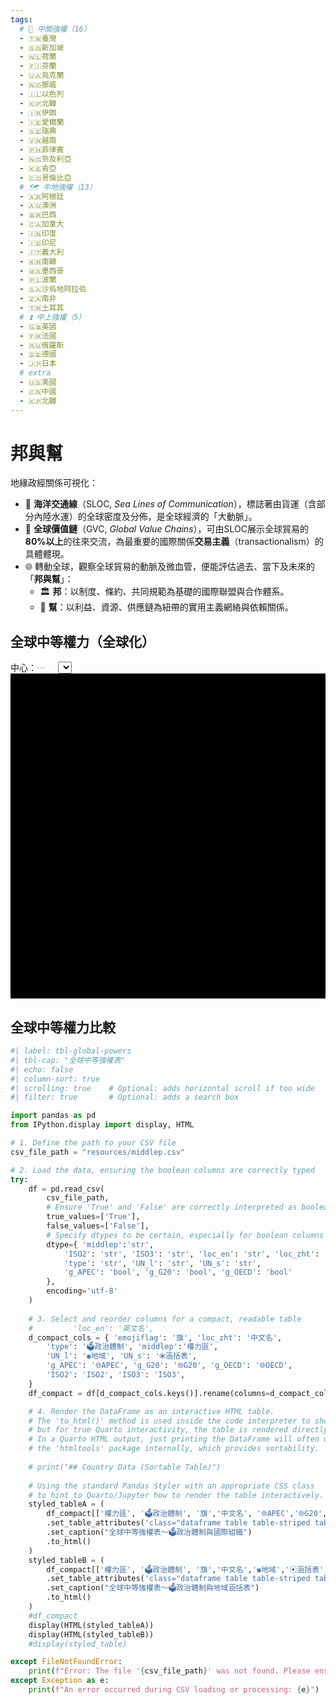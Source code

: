```yaml
---
tags:
  # 🔑 中關強權（16）
  - 🇹🇼臺灣
  - 🇸🇬新加坡
  - 🇳🇱荷蘭
  - 🇫🇮芬蘭
  - 🇺🇦烏克蘭
  - 🇳🇴挪威
  - 🇮🇱以色列
  - 🇰🇵北韓
  - 🇮🇷伊朗
  - 🇮🇪愛爾蘭
  - 🇸🇪瑞典
  - 🇻🇳越南
  - 🇵🇭菲律賓
  - 🇳🇬奈及利亞
  - 🇰🇪肯亞
  - 🇨🇴哥倫比亞
  # 🗺️ 中地強權（13）
  - 🇦🇷阿根廷
  - 🇦🇺澳洲
  - 🇧🇷巴西
  - 🇨🇦加拿大
  - 🇮🇳印度
  - 🇮🇩印尼
  - 🇮🇹義大利
  - 🇰🇷南韓
  - 🇲🇽墨西哥
  - 🇵🇱波蘭
  - 🇸🇦沙烏地阿拉伯
  - 🇿🇦南非
  - 🇹🇷土耳其
  # ⏫ 中上強權（5）
  - 🇬🇧英國
  - 🇫🇷法國
  - 🇷🇺俄羅斯
  - 🇩🇪德國
  - 🇯🇵日本
  # extra
  - 🇺🇸美國
  - 🇨🇳中國
  - 🇰🇵北韓
---
```


# 邦與幫

地緣政經關係可視化：

- 🌊 **海洋交通線**（SLOC, _Sea Lines of Communication_），標誌著由貨運（含部分內陸水運）的全球密度及分佈，是全球經濟的「大動脈」。    
- 🔗 **全球價值鏈**（GVC, _Global Value Chains_），可由SLOC展示全球貿易的**80%以上**的往來交流，為最重要的國際關係**交易主義**（transactionalism）的具體體現。    
- 🌐 轉動全球，觀察全球貿易的動脈及微血管，便能評估過去、當下及未來的「**邦與幫**」：
    - 🏛️ **邦**：以制度、條約、共同規範為基礎的國際聯盟與合作體系。
    - 🤝 **幫**：以利益、資源、供應鏈為紐帶的實用主義網絡與依賴關係。

## 全球中等權力（全球化）

```{=html}
<div style="display: flex; align-items: center; margin-top: 10px;">
    中心：<div id="centerCoordLabel" style="color: #ccc; margin-right: 20px; font-weight: bold; font-family: sans-serif;">
        ---
    </div>

    <select id="middlePowerSelector">
        </select>
</div>
<div id="globe" style="width:100%; height:auto; min-height:520px;background:#000"></div>

<script type="importmap">
{
  "imports": {
    "three": "https://cdn.jsdelivr.net/npm/three@0.155.0/build/three.module.js",
    "three/examples/jsm/": "https://cdn.jsdelivr.net/npm/three@0.155.0/examples/jsm/",
    "d3": "https://cdn.jsdelivr.net/npm/d3@7/+esm",
    "topojson-client": "https://cdn.jsdelivr.net/npm/topojson-client@3/+esm"
  }
}
</script>

<script type="module">
import * as THREE from "three";
import { Line2 } from "three/examples/jsm/lines/Line2.js";
import { LineMaterial } from "three/examples/jsm/lines/LineMaterial.js";
import { LineGeometry } from "three/examples/jsm/lines/LineGeometry.js";

import { OrbitControls } from "three/examples/jsm/controls/OrbitControls.js";
import * as d3 from "d3";


import { feature } from "topojson-client";

/* 🌍 ===== Settings ===== */
const GLOBE_CONFIG = {
    RADIUS: 200,
    // Camera settings
    CAMERA_DISTANCE: 200 * 2.6,   // ~520
    CLOSE_DISTANCE:  200 * 1.2,   // ~240
    // Resource URLs
    TOPO_URL: "https://cdn.jsdelivr.net/npm/world-atlas@2/countries-50m.json",
    ISO_MAP_URL: "https://mid.frmai.life/resources/iso_map.json",
    SAT_TEXTURE_URL: "https://mid.frmai.life/images/earth-blue-marble-maritime.png",
    //TOPO_URL: "https://raw.githubusercontent.com/holtzy/D3-graph-gallery/master/DATA/world.geojson",
    //SAT_TEXTURE_URL: "https://cdn.jsdelivr.net/npm/three-globe/example/img/earth-blue-marble.jpg",
};

// Destructure values for convenience and readability
const { RADIUS, SAT_TEXTURE_URL, TOPO_URL, CAMERA_DISTANCE, CLOSE_DISTANCE } = GLOBE_CONFIG;

/* 🌍 ===== Data Loader ===== */
let cachedCountries = null;
let highlightGroup = new THREE.Group();
let dashAnimationTime = 0;

// This setup only needs to be done once, outside the render loop
const raycaster = new THREE.Raycaster();
const screenCenter = new THREE.Vector2(0, 0); // Center of screen in NDC


async function loadCountriesWithISO3() {
  if (cachedCountries) return cachedCountries;

  const [topo, isoMap] = await Promise.all([
    fetch(GLOBE_CONFIG.TOPO_URL).then(r => r.json()),
    fetch(GLOBE_CONFIG.ISO_MAP_URL).then(r => r.json())
  ]);

  const countries = feature(topo, topo.objects.countries);

  const reverseMap = {};
  for (const [iso3, id] of Object.entries(isoMap)) {
    reverseMap[id] = iso3;
    
  }

  countries.features.forEach(f => {
    const iso3 = reverseMap[Number(f.id)];
    if (iso3) f.properties.iso3 = iso3;
  /* debug
    console.log("Topo ID:", f.id, "→", reverseMap[f.id]);
  */
  });

  cachedCountries = countries;
  return countries;
}


/* ========================================= */
/* 🌍 Middle Powers Configuration (ISO3 keys) */
/* ========================================= */
const MIDDLE_POWERS = {
  // === 🔑 中關強權 (CRITICAL MIDDLE POWERS - 16) ===
  "TWN": { label: "🇹🇼 臺灣 (Taiwan)", name: "Taiwan", lat: 23.5, lon: 121.0, color: 0x2c7bb6, closeDistF: 1.125, type: "完全民主", middlep: "🔑中關" },
  "SGP": { label: "🇸🇬 新加坡 (Singapore)", name: "Singapore", lat: 1.35, lon: 103.8, color: 0x8dc1dc, closeDistF: 1.05, type: "選舉式民主", middlep: "🔑中關" },
  "NLD": { label: "🇳🇱 荷蘭 (Netherlands)", name: "Netherlands", lat: 52.3, lon: 5.5, color: 0x2c7bb6, closeDistF: 1.15, type: "完全民主", middlep: "🔑中關" },
  "FIN": { label: "🇫🇮 芬蘭 (Finland)", name: "Finland", lat: 62.0, lon: 26.0, color: 0x2c7bb6, closeDistF: 1.35, type: "完全民主", middlep: "🔑中關" },
  "UKR": { label: "🇺🇦 烏克蘭 (Ukraine)", name: "Ukraine", lat: 49.0, lon: 32.0, color: 0x8dc1dc, closeDistF: 1.38, type: "選舉式民主", middlep: "🔑中關" },
  "NOR": { label: "🇳🇴 挪威 (Norway)", name: "Norway", lat: 61.0, lon: 8.0, color: 0x2c7bb6, closeDistF: 1.39, type: "完全民主", middlep: "🔑中關" },
  "ISR": { label: "🇮🇱 以色列 (Israel)", name: "Israel", lat: 31.5, lon: 34.8, color: 0x2c7bb6, closeDistF: 1.25, type: "實質民主", middlep: "🔑中關" },
  "PRK": { label: "🇰🇵 北韓 (North Korea)", name: "North Korea", lat: 40.0, lon: 127.0, color: 0xDFA052, closeDistF: 1.40, type: "非選舉威權", middlep: "🔑中關" },
  "IRN": { label: "🇮🇷 伊朗 (Iran)", name: "Iran", lat: 32.0, lon: 53.0, color: 0xE6F598, closeDistF: 1.50, type: "混合威權", middlep: "🔑中關" },
  "IRL": { label: "🇮🇪 愛爾蘭 (Ireland)", name: "Ireland", lat: 53.3, lon: -8.0, color: 0x2c7bb6, closeDistF: 1.20, type: "完全民主", middlep: "🔑中關" },
  "SWE": { label: "🇸🇪 瑞典 (Sweden)", name: "Sweden", lat: 62.0, lon: 15.0, color: 0x2c7bb6, closeDistF: 1.37, type: "完全民主", middlep: "🔑中關" },
  "VNM": { label: "🇻🇳 越南 (Vietnam)", name: "Vietnam", lat: 16.0, lon: 108.0, color: 0xDFA052, closeDistF: 1.70, type: "非選舉威權", middlep: "🔑中關" },
  "PHL": { label: "🇵🇭 菲律賓 (Philippines)", name: "Philippines", lat: 13.0, lon: 122.0, color: 0x8dc1dc, closeDistF: 1.65, type: "選舉式民主", middlep: "🔑中關" },
  "NGA": { label: "🇳🇬 奈及利亞 (Nigeria)", name: "Nigeria", lat: 10.0, lon: 8.0, color: 0x8dc1dc, closeDistF: 1.90, type: "選舉式民主", middlep: "🔑中關" },
  "KEN": { label: "🇰🇪 肯亞 (Kenya)", name: "Kenya", lat: 1.0, lon: 37.0, color: 0x8dc1dc, closeDistF: 1.60, type: "選舉式民主", middlep: "🔑中關" },
  "COL": { label: "🇨🇴 哥倫比亞 (Colombia)", name: "Colombia", lat: 4.0, lon: -73.0, color: 0x8dc1dc, closeDistF: 1.50, type: "選舉式民主", middlep: "🔑中關" },

  // === 🗺️ 中地強權 (REGIONAL MIDDLE POWERS - 13) ===
  "ARG": { label: "🇦🇷 阿根廷 (Argentina)", name: "Argentina", lat: -34.0, lon: -64.0, color: 0x8dc1dc, closeDistF: 1.88, type: "選舉式民主", middlep: "🗺️中地" },
  "AUS": { label: "🇦🇺 澳洲 (Australia)", name: "Australia", lat: -25.0, lon: 135.0, color: 0x2c7bb6, closeDistF: 2, type: "完全民主", middlep: "🗺️中地" },
  "BRA": { label: "🇧🇷 巴西 (Brazil)", name: "Brazil", lat: -15.0, lon: -47.0, color: 0x8dc1dc, closeDistF: 2, type: "選舉式民主", middlep: "🗺️中地" },
  "CAN": { label: "🇨🇦 加拿大 (Canada)", name: "Canada", lat: 56.0, lon: -106.0, color: 0x2c7bb6, closeDistF: 2.1, type: "完全民主", middlep: "🗺️中地" },
  "IND": { label: "🇮🇳 印度 (India)", name: "India", lat: 21.0, lon: 78.0, color: 0x8dc1dc, closeDistF: 1.75, type: "選舉式民主", middlep: "🗺️中地" },
  "IDN": { label: "🇮🇩 印尼 (Indonesia)", name: "Indonesia", lat: -5.0, lon: 120.0, color: 0x8dc1dc, closeDistF: 1.60, type: "選舉式民主", middlep: "🗺️中地" },
  "ITA": { label: "🇮🇹 義大利 (Italy)", name: "Italy", lat: 42.0, lon: 12.5, color: 0x2c7bb6, closeDistF: 1.30, type: "完全民主", middlep: "🗺️中地" },
  "KOR": { label: "🇰🇷 南韓 (South Korea)", name: "South Korea", lat: 36.0, lon: 127.5, color: 0x2c7bb6, closeDistF: 1.18, type: "完全民主", middlep: "🗺️中地" },
  "MEX": { label: "🇲🇽 墨西哥 (Mexico)", name: "Mexico", lat: 23.0, lon: -102.0, color: 0x8dc1dc, closeDistF: 1.55, type: "選舉式民主", middlep: "🗺️中地" },
  "POL": { label: "🇵🇱 波蘭 (Poland)", name: "Poland", lat: 52.0, lon: 19.0, color: 0x8dc1dc, closeDistF: 1.33, type: "選舉式民主", middlep: "🗺️中地" },
  "SAU": { label: "🇸🇦 沙烏地阿拉伯 (Saudi Arabia)", name: "Saudi Arabia", lat: 25.0, lon: 45.0, color: 0xDFA052, closeDistF: 1.65, type: "非選舉威權", middlep: "🗺️中地" },
  "ZAF": { label: "🇿🇦 南非 (South Africa)", name: "South Africa", lat: -30.0, lon: 25.0, color: 0x8dc1dc, closeDistF: 1.48, type: "選舉式民主", middlep: "🗺️中地" },
  "TUR": { label: "🇹🇷 土耳其 (Turkey)", name: "Turkey", lat: 39.0, lon: 35.0, color: 0xE6F598, closeDistF: 1.38, type: "多黨威權", middlep: "🗺️中地" },

  // === 💪中上強權⏫ (UPPER MIDDLE POWERS - 5) - LAST ===
  "GBR": { label: "🇬🇧 英國 (United Kingdom)", name: "United Kingdom", lat: 55.0, lon: -3.0, color: 0x2c7bb6, closeDistF: 1.45, type: "完全民主", middlep: "⏫中上" },
  "FRA": { label: "🇫🇷 法國 (France)", name: "France", lat: 46.23, lon: 2.42, color: 0x2c7bb6, closeDistF: 1.45, type: "完全民主", middlep: "⏫中上" },
  "RUS": { label: "🇷🇺 俄羅斯 (Russia)", name: "Russia", lat: 60.0, lon: 90.0, color: 0xDFA052, closeDistF: 3.00, type: "非選舉威權", middlep: "⏫中上" },
  "DEU": { label: "🇩🇪 德國 (Germany)", name: "Germany", lat: 51.0, lon: 9.0, color: 0x2c7bb6, closeDistF: 1.45, type: "完全民主", middlep: "⏫中上" },
  "JPN": { label: "🇯🇵 日本 (Japan)", name: "Japan", lat: 36.0, lon: 138.0, color: 0x2c7bb6, closeDistF: 1.45, type: "完全民主", middlep: "⏫中上" }
};

/* ---------------------------------------------------- */
/* 🔥 CRITICAL FIXES: Global Declarations and Handlers */
/* ---------------------------------------------------- */

// 1. Declare scene variables globally using 'let' so they can be assigned in init()
let container, camera, renderer, controls, globeGroup,globeMesh, scene;

// 2. Define the country select element variable here, before init() uses it
const countrySelect = document.getElementById("middlePowerSelector");

// Helper to trigger animation (Needed before init() uses it)
async function animateToSelectedCountry(isoCode3) {
  if (!isoCode3) return;

  const COUNTRY_DATA = MIDDLE_POWERS[isoCode3];
  const targetCloseDistance = RADIUS * COUNTRY_DATA.closeDistF;

  const countries = await loadCountriesWithISO3();
  const feature = countries.features.find(f => f.properties.iso3 === isoCode3);

  if (!feature) {
    console.warn("False polygon found for:", isoCode3);
    return;
  }

  // ✅ Highlight only the selected country
  highlightCountry(feature, 0xffff5c, 7); // or COUNTRY_DATA.color
  
  //const [lon, lat] = d3.geoCentroid(feature);
  //France is off when using d3.geoCentroid
  await animateCameraToLatLon(COUNTRY_DATA.lat, COUNTRY_DATA.lon, CAMERA_DISTANCE, targetCloseDistance, 1500);
}



/* ---------------------------------------------------- */
/* 🚀 CORE FUNCTIONS (latLonToVector3, easeInOutQuad, slerpUnit, etc.) */
/* ---------------------------------------------------- */
// ... (All core math and camera functions remain the same) ...
// NOTE: The function that returns the material should be defined before init() runs
async function createGlobeMaterial() {
  const texture = await new Promise((res, rej) => {
    new THREE.TextureLoader().load(
      SAT_TEXTURE_URL,
      t => {
        t.anisotropy = renderer.capabilities.getMaxAnisotropy();
        t.colorSpace = THREE.SRGBColorSpace;
        res(t);
      },
      undefined,
      rej
    );
  });
  return new THREE.MeshStandardMaterial({ map: texture });
}

/* ===== Core math utilities ===== */
/* Correct lat/lon → Cartesian (post‑Gemini working mapping) */
function latLonToVector3(lat, lon, radius = RADIUS) {
  const phi = THREE.MathUtils.degToRad(90 - lat);
  const theta = THREE.MathUtils.degToRad(lon);
  return new THREE.Vector3(
    radius * Math.sin(phi) * Math.cos(theta),  // X
    radius * Math.cos(phi),                    // Y
    -radius * Math.sin(phi) * Math.sin(theta)  // Z
  );
}
/* Inverse Cartesian → lat/lon (for center-of-view tracking) */
function vector3ToLatLon(vector) {
    const R = vector.length(); 
    const yOverR = THREE.MathUtils.clamp(vector.y / R, -1, 1);
    
    // Y-up axis correctly implies phi calculation
    const phi = Math.acos(yOverR); 
    
    // --- CRITICAL CHECK: Does this match your Z-axis sign? ---
    // If your forward formula uses -R * sin(phi) * sin(theta) for Z, 
    // then the inverse MUST use atan2(-vector.z, vector.x) for theta.
    const theta = Math.atan2(-vector.z, vector.x); // <--- This must be correct

    // 4. Convert Angles back to Degrees and apply the 90° latitude offset
    // lat = 90 - (phi in degrees)
    const lat = 90 - THREE.MathUtils.radToDeg(phi); 
    
    // lon = (theta in degrees)
    let lon = THREE.MathUtils.radToDeg(theta);

    // Ensure longitude is wrapped to the standard -180 to 180 range
    if (lon > 180) {
        lon -= 360;
    } else if (lon < -180) {
        lon += 360;
    }

    return { 
        lat: lat.toFixed(2), 
        lon: lon.toFixed(2) 
    };
}

// Function to update the HTML display element
function updateHTMLLabel(coords) {
    const label = document.getElementById('centerCoordLabel');
    if (label) {
        // Updated display format
        label.innerHTML = `Lat: ${coords.lat}° | Lon: ${coords.lon}°`;
    }
}

/* ========================================= */
/* 🚀 Core Animation Utilities (Math)        */
/* ========================================= */

// Easing function for smooth start/stop

function easeInOutQuad(t) {
  return t < 0.5 ? 2*t*t : 1 - Math.pow(-2*t + 2, 2) / 2;
}

// Spherical Linear Interpolation for smooth rotation along the globe surface
function slerpUnit(a, b, t) {
  const v0 = a.clone().normalize();
  const v1 = b.clone().normalize();
  let dot = THREE.MathUtils.clamp(v0.dot(v1), -1, 1);

  if (dot < -0.9995) {
    let orth = new THREE.Vector3(1,0,0).cross(v0);
    if (orth.lengthSq() < 1e-6) orth = new THREE.Vector3(0,1,0).cross(v0);
    orth.normalize();
    const angle = Math.PI * t;
    return v0.clone().multiplyScalar(Math.cos(angle))
      .add(orth.clone().multiplyScalar(Math.sin(angle))).normalize();
  }
  if (dot > 0.9995) return v0.clone().lerp(v1, t).normalize();

  const theta = Math.acos(dot);
  const sinTheta = Math.sin(theta);
  const s0 = Math.sin((1 - t) * theta) / sinTheta;
  const s1 = Math.sin(t * theta) / sinTheta;
  return v0.clone().multiplyScalar(s0).add(v1.clone().multiplyScalar(s1)).normalize();
}

/* ========================================= */
/* 🎥 High-Level Camera Controls             */
/* ========================================= */
// Immediately sets the camera to look at a point from a specific distance
function setCameraToLatLon(lat, lon, distance = CAMERA_DISTANCE) {
  const dir = latLonToVector3(lat, lon).normalize();
  camera.position.copy(dir.multiplyScalar(distance));
  camera.up.set(0, 1, 0);
  camera.lookAt(0, 0, 0);
}

// Animates camera rotation at a fixed distance (uses slerp)
function animateCameraTo(lat, lon, duration = 1500, distance = CAMERA_DISTANCE) {
  const startDir = camera.position.clone().normalize();
  const endDir = latLonToVector3(lat, lon).normalize();
  const startTime = performance.now();
  return new Promise(resolve => {
    function step(now) {
      const t = Math.min(1, (now - startTime) / duration);
      const e = easeInOutQuad(t);
      const dir = slerpUnit(startDir, endDir, e);
      camera.position.copy(dir.multiplyScalar(distance));
      camera.up.set(0, 1, 0);
      camera.lookAt(0, 0, 0);
      if (t < 1) requestAnimationFrame(step); else resolve();
    }
    requestAnimationFrame(step);
  });
}

// Animates a zoom in/out *without* changing direction (uses lerp on distance)
function animateCameraZoomTo(lat, lon, targetDistance = CLOSE_DISTANCE, duration = 1000) {
  const startDist = camera.position.length();
  const dir = latLonToVector3(lat, lon).normalize(); // correct direction
  const startTime = performance.now();

  return new Promise(resolve => {
    function step(now) {
      const t = Math.min(1, (now - startTime) / duration);
      const e = easeInOutQuad(t);
      const dist = THREE.MathUtils.lerp(startDist, targetDistance, e);
      camera.position.copy(dir.clone().multiplyScalar(dist));
      camera.up.set(0, 1, 0);
      camera.lookAt(0, 0, 0);
      if (t < 1) requestAnimationFrame(step); else resolve();
    }
    requestAnimationFrame(step);
  });
}

// Primary animation function: smooth rotation (slerp) AND zoom (lerp) simultaneously
function animateCameraToLatLon(lat, lon, fromDistance, toDistance, duration = 1500) {
  const startDir = camera.position.clone().normalize();
  const endDir = latLonToVector3(lat, lon).normalize();
  const startDist = camera.position.length();
  const startTime = performance.now();

  return new Promise(resolve => {
    function step(now) {
      const t = Math.min(1, (now - startTime) / duration);
      const e = easeInOutQuad(t);
      const dir = slerpUnit(startDir, endDir, e);
      const dist = THREE.MathUtils.lerp(fromDistance, toDistance, e);
      camera.position.copy(dir.multiplyScalar(dist));
      camera.up.set(0, 1, 0);
      camera.lookAt(0, 0, 0);
      if (t < 1) requestAnimationFrame(step); else resolve();
    }
    requestAnimationFrame(step);
  });
}


/* ===== Helpers ===== */
function highlightCountry(feature, color = 0xff3366, linewidth = 6) {
  highlightGroup.clear(); // Remove previous highlight

  const rings = [];
  const g = feature.geometry;
  if (!g) return;

  if (g.type === "Polygon") {
    rings.push(...g.coordinates);
  } else if (g.type === "MultiPolygon") {
    g.coordinates.forEach(polygon => rings.push(...polygon));
  }

  rings.forEach(ring => {
    const pts = ring.flatMap(([lon, lat]) => {
      const v = latLonToVector3(lat, lon, RADIUS * 1.005); // Float above base
      return [v.x, v.y, v.z];
    });

    const geo = new LineGeometry();
    geo.setPositions(pts);

    const mat = new LineMaterial({
      color,
      linewidth,
      transparent: true,
      opacity: 0.5,
      dashed: true,
      dashOffset: 0 // 👈 initial offset
    });
    mat.resolution.set(window.innerWidth, window.innerHeight);

    const line = new Line2(geo, mat);
    line.computeLineDistances();
    highlightGroup.add(line);
  });
}


/* Draw GeoJSON feature boundaries on the globe surface */
function drawBoundary(geojson, options = {}) {
  const color = options.color ?? 0xffcc00;
  const offset = options.offset ?? 0.9999;
  const linewidth = options.linewidth !== undefined ? options.linewidth : 0.001;

  const group = new THREE.Group();
  const rings = [];

  (geojson.features || []).forEach(f => {
    const g = f.geometry;
    if (!g) return;
    if (g.type === "Polygon") {
      rings.push(...g.coordinates);
    } else if (g.type === "MultiPolygon") {
      g.coordinates.forEach(polygon => rings.push(...polygon));
    }
  });

  rings.forEach(ring => {
    const pts = [];
    ring.forEach(([lon, lat]) => {
      const v = latLonToVector3(lat, lon, RADIUS * offset);
      pts.push(v.x, v.y, v.z);
    });

    const geo = new LineGeometry();
    geo.setPositions(pts);

    const mat = new LineMaterial({
      color,
      linewidth,
      transparent: true,
      opacity: 0.6, // simulate fil
      dashed: false
    });
    mat.resolution.set(window.innerWidth, window.innerHeight);

    const line = new Line2(geo, mat);
    line.computeLineDistances();
    group.add(line);
  });

  globeGroup.add(group);
  return group;
}

async function findAndDrawCountryByISO3(isoCode3, boundaryColor = 0x00ffff) {
  const countries = await loadCountriesWithISO3();

  const countryData = MIDDLE_POWERS[isoCode3] || Object.values(MIDDLE_POWERS).find(c => c.iso3 === isoCode3);
  if (!countryData) {
    console.warn("Missing metadata for:", isoCode3);
    return null;
  }

  let feature = countries.features.find(f => f.properties.iso3 === isoCode3);

  if (!feature && countryData.name) {
    feature = countries.features.find(f => f.properties?.name === countryData.name);
  }

  if (feature) {
    drawBoundary(
      { type: "FeatureCollection", features: [feature] },
      { linewidth: 2.5, color: boundaryColor, offset: 1.001 }
    );
    const [lon, lat] = d3.geoCentroid(feature);

    return [lat, lon];
  }

  console.warn("False polygon found for:", isoCode3);
  return null;
}





/* -------------------------------- */
/* 🖱️ Widget and Event Handlers (Setup) */
/* -------------------------------- */

function setupUI() {
    const countrySelect = document.getElementById("middlePowerSelector");
    if (!countrySelect) {
        console.warn("middlePowerSelector element not found.");
        return;
    }

    // 1. Clear and Add Placeholder Option
    countrySelect.innerHTML = '';
    const placeholderOption = document.createElement('option');
    placeholderOption.value = "";
    placeholderOption.textContent = "Select a Middle Power...";
    placeholderOption.disabled = true;
    placeholderOption.selected = true;
    countrySelect.appendChild(placeholderOption);

    // 2. Get and explicitly sort the ISO codes
    const sortedIsoCodes = Object.keys(MIDDLE_POWERS).sort();

    // 3. Populate with sorted data (ISO code as value, Label as text)
    for (const isoCode of sortedIsoCodes) { 
        const countryData = MIDDLE_POWERS[isoCode];
        const option = document.createElement('option');
        
        // VALUE is the ISO code (e.g., "AR")
        option.value = isoCode;
        
        // TEXT is the user-friendly label (e.g., "Argentina (阿根廷) 🇦🇷")
        option.textContent = countryData.label; 
        countrySelect.appendChild(option);
    }

    // 4. Set Event Handler
    countrySelect.onchange = (e) => {
        // e.target.value will be the ISO3 code (e.g., "PL")
        animateToSelectedCountry(e.target.value); 
    };
    
    // 5. Set initial selection state in the UI for the animation sequence
    countrySelect.value = "PL"; 
}

/* ---------------------------------------------------- */
/* 🔄 SCENE & APP LIFECYCLE */
/* ---------------------------------------------------- */

// Resize & render
function onResize() {
    // These variables are globally defined and assigned in init()
    if (!container) return; 
    const w = container.clientWidth, h = container.clientHeight;
    camera.aspect = w / h;
    camera.updateProjectionMatrix();
    renderer.setSize(w, h);
}
window.addEventListener("resize", onResize);


function animate() {
    requestAnimationFrame(animate);
    controls.update();

    // === START: LAT/LON Center Display Logic ===

    // 🎯 FIX: Check if the globeMesh is defined before using it for raycasting.
    if (globeMesh) {
        // 1. Raycast through the center of the screen
        raycaster.setFromCamera(screenCenter, camera);
        
        // 2. Find the intersection with the globe mesh
// Use globeMesh if it's the single Mesh, or globeGroup.children if it's nested
        const target = Array.isArray(globeGroup.children) ? globeGroup.children : globeMesh; 
        const intersects = raycaster.intersectObjects(target, true); // Safer to use Objects/Group

        console.log("Intersects found:", intersects.length); // DEBUG 1

        if (intersects.length > 0) {
            const intersectionPoint = intersects[0].point;
            
            // --- NEW DEBUG ---
            const coords = vector3ToLatLon(intersectionPoint);
            console.log("Calculated Coords:", coords); // DEBUG 2

            // --- END NEW DEBUG ---


            updateHTMLLabel(coords);
        } else {
            updateHTMLLabel({ lat: '---', lon: '---' }); 
        }
    } else {
        // Option: Show a loading message if the globe isn't ready
        updateHTMLLabel({ lat: 'Loading...', lon: 'Loading...' }); 
    }
    
    // === END: LAT/LON Center Display Logic ===

    // 🌀 Animate dash offset (your existing code)
    dashAnimationTime += 0.02;
    highlightGroup.traverse(obj => {
        if (obj.material && obj.material.dashed) {
            obj.material.dashOffset = dashAnimationTime;
            obj.material.needsUpdate = true;
        }
    });

    renderer.render(scene, camera);
}

async function drawAllCountries(boundaryColor = 0x00ffff) {
  const resp = await fetch(TOPO_URL);
  const countries = await resp.json(); // already a FeatureCollection

  drawBoundary(countries, {
    linewidth: 0.002,
    color: boundaryColor,
    offset: 1.001
  });

  return countries;
}


/* ===== Init & sequence (The main setup logic) ===== */

async function init() {
    // 1. DOM/RENDERER SETUP
    container = document.getElementById("globe");
    if (!container) {
        console.error("Error: Could not find HTML element with ID 'globe'. Aborting initialization.");
        return;
    }
    
    // Assign scene components to the global 'let' variables
    scene = new THREE.Scene(); // 🔥 FIX 2: Create scene first
    const lightGrayColor = 0xE0E0E0;
    scene.background = new THREE.Color(lightGrayColor);

    /* Highlighting the selected country */    
    scene.add(highlightGroup);

    camera = new THREE.PerspectiveCamera(45, container.clientWidth/container.clientHeight, 0.1, 5000);

    // Create RENDERER before calling functions that use it (like createGlobeMaterial)
    renderer = new THREE.WebGLRenderer({ antialias: true }); 
    //renderer.useLegacyLights = true;
    renderer.toneMapping = THREE.ACESFilmicToneMapping;
    renderer.toneMappingExposure = 1.0;
    renderer.setSize(container.clientWidth, container.clientHeight);
    renderer.setPixelRatio(Math.min(window.devicePixelRatio, 2));
    container.appendChild(renderer.domElement);

    controls = new OrbitControls(camera, renderer.domElement);
    controls.enablePan = false;
    controls.enableDamping = true;
    controls.minDistance = RADIUS * 1.05;
    controls.maxDistance = RADIUS * 6;
    
    // 2. LIGHTING SETUP
    scene.add(new THREE.AmbientLight(0xffffff, 1.2)); 
    // Correctly define and add the DirectionalLight instance:
    const dirLight = new THREE.DirectionalLight(0xffffff, 0.8); 
    dirLight.position.set(5, 10, 7);
    scene.add(dirLight); // 🔥 FIX: Add the light object itself
    
    // 3. GLOBE GROUP SETUP 
    globeGroup = new THREE.Group(); 
    scene.add(globeGroup);

    // 4. ASYNC GLOBE/TOPO LOADING
    globeMesh = await createGlobeMaterial(); // Await ensures renderer is available
    // 🔥 FIX: Define sphereGeometry locally before use
    const sphereGeometry = new THREE.SphereGeometry(RADIUS, 64, 64); 
    globeGroup.add(new THREE.Mesh(sphereGeometry, globeMesh));
    
    // 5. ASYNC GLOBE/BOUNDARY LOADING
    //const countries = await drawAllCountries(0x888888); // draw all outlines in gray

    const centroids = {};
    for (const iso3 in MIDDLE_POWERS) {
      const country = MIDDLE_POWERS[iso3];

      const [cLat, cLon] = await findAndDrawCountryByISO3(iso3, country.color);
      centroids[iso3] = { lat: cLat, lon: cLon };

    }


    // 6. INITIAL ANIMATION SEQUENCE (Refactored to use ISO3 codes)
    //const twn = centroids["TWN"];
    //const pol = centroids["POL"];

    // 🔥 Updated to use closeDistF
    //const TWN_CLOSE_DIST = RADIUS * MIDDLE_POWERS["TWN"].closeDistF;
    //const POL_CLOSE_DIST = RADIUS * MIDDLE_POWERS["POL"].closeDistF;

    // Update selector to match ISO3 key
    countrySelect.value = "POL";
    const THIS = centroids[countrySelect.value];
    const THIS_CLOSE_DIST = RADIUS * MIDDLE_POWERS[countrySelect.value].closeDistF;
    await animateCameraToLatLon(THIS.lat, THIS.lon, THIS_CLOSE_DIST, CAMERA_DISTANCE, 800);
    await animateCameraToLatLon(THIS.lat, THIS.lon, THIS_CLOSE_DIST, CAMERA_DISTANCE, 2800);

    // Set starting camera position at Taiwan's correct distance
    // setCameraToLatLon(twn.lat, twn.lon, TWN_CLOSE_DIST);

    // Sequence: Taiwan (Zoom out to default CAMERA_DISTANCE)
    // await animateCameraToLatLon(twn.lat, twn.lon, TWN_CLOSE_DIST, CAMERA_DISTANCE, 800);

    // Sequence: Poland (Fly + Zoom in to Poland's specific distance)
    // await animateCameraToLatLon(pol.lat, pol.lon, CAMERA_DISTANCE, POL_CLOSE_DIST, 2800);

    
    // 6. START LOOP
    animate();
}

// ------------------------------------------------------------------
// 🔥 THE CRITICAL FIX: Ensure Init runs AFTER the DOM is ready
window.addEventListener('DOMContentLoaded', () => {
    // 1. Set up the UI (Populate Selector and set handlers)
    setupUI(); 
    
    // 2. Initialize the 3D scene and start the animation
    init();
});




// ------------------------------------------------------------------

</script>
```

## 全球中等權力比較

::: {.callout-note}

```python
#| label: tbl-global-powers
#| tbl-cap: "全球中等強權表"
#| echo: false
#| column-sort: true
#| scrolling: true    # Optional: adds horizontal scroll if too wide
#| filter: true       # Optional: adds a search box

import pandas as pd
from IPython.display import display, HTML

# 1. Define the path to your CSV file
csv_file_path = "resources/middlep.csv" 

# 2. Load the data, ensuring the boolean columns are correctly typed
try:
    df = pd.read_csv(
        csv_file_path,
        # Ensure 'True' and 'False' are correctly interpreted as boolean
        true_values=['True'], 
        false_values=['False'],
        # Specify dtypes to be certain, especially for boolean columns
        dtype={ 'middlep':'str',
            'ISO2': 'str', 'ISO3': 'str', 'loc_en': 'str', 'loc_zht': 'str', 'emojiflag': 'str', 
            'type': 'str', 'UN_l': 'str', 'UN_s': 'str',
            'g_APEC': 'bool', 'g_G20': 'bool', 'g_OECD': 'bool'
        },
        encoding='utf-8'
    )
    
    # 3. Select and reorder columns for a compact, readable table
    #         'loc_en': '英文名',  
    d_compact_cols = { 'emojiflag': '旗', 'loc_zht': '中文名', 
        'type': '🗳政治體制', 'middlep':'權力區',
        'UN_l': '◉地域', 'UN_s': '⦿涵括表',
        'g_APEC': '🌐APEC', 'g_G20': '🌐G20', 'g_OECD': '🌐OECD',
        'ISO2': 'ISO2', 'ISO3': 'ISO3', 
    }
    df_compact = df[d_compact_cols.keys()].rename(columns=d_compact_cols)

    # 4. Render the DataFrame as an interactive HTML table.
    # The 'to_html()' method is used inside the code interpreter to show the result,
    # but for true Quarto interactivity, the table is rendered directly.
    # In a Quarto HTML output, just printing the DataFrame will often use 
    # the 'htmltools' package internally, which provides sortability.
    
    # print("## Country Data (Sortable Table)")
    
    # Using the standard Pandas Styler with an appropriate CSS class
    # to hint to Quarto/Jupyter how to render the table interactively.
    styled_tableA = (
        df_compact[['權力區', '🗳政治體制', '旗','中文名', '🌐APEC','🌐G20','🌐OECD','ISO2', 'ISO3']].style
        .set_table_attributes('class="dataframe table table-striped table-hover"') 
        .set_caption("全球中等強權表〜🗳政治體制與國際組織")
        .to_html()
    )
    styled_tableB = (
        df_compact[['權力區', '🗳政治體制', '旗','中文名','◉地域','⦿涵括表','ISO2', 'ISO3']].style
        .set_table_attributes('class="dataframe table table-striped table-hover"') 
        .set_caption("全球中等強權表〜🗳政治體制與地域涵括表")
        .to_html()
    )
    #df_compact
    display(HTML(styled_tableA))
    display(HTML(styled_tableB))
    #display(styled_table)

except FileNotFoundError:
    print(f"Error: The file '{csv_file_path}' was not found. Please ensure it is in the same directory.")
except Exception as e:
    print(f"An error occurred during CSV loading or processing: {e}")
```

:::
